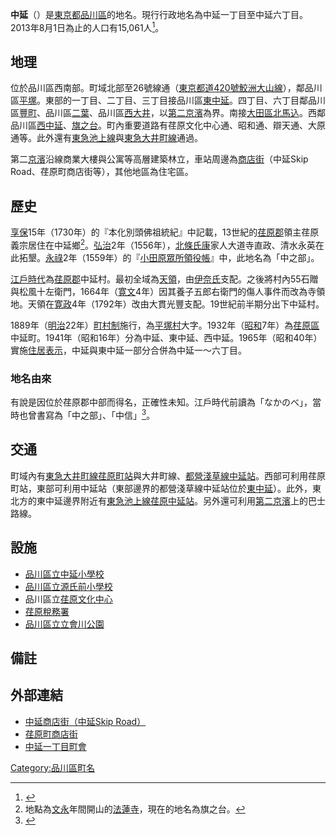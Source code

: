 {{Pathnav|日本|東京都|品川區|frame=1}}
{{Infobox Settlement
|official_name = 中延
|native_name =
|settlement_type = [[町|町]]
|image_skyline = Nakanobu skip road shinagawa.JPG
|imagesize = 200px
|image_caption = 中延Skip Road
|image_flag =
|image_seal =
| image_map =
| map_caption =
|subdivision_type = [[國家|國家]]
|subdivision_name = [[File:Flag_of_Japan.svg|border]] [[日本|日本]]
|subdivision_type1 = [[都道府縣|都道府縣]]
|subdivision_name1 = [[File:Flag_of_Tokyo_Prefecture.svg|25px]] [[東京都|東京都]]
|subdivision_type2 = [[東京都區部|特別區]]
|subdivision_name2 = [[File:Flag_of_Shinagawa,_Tokyo.svg|25px]] [[品川區|品川區]]
|established_title =
|established_date =
|government_type =
|leader_title =
|leader_name =
|area_magnitude =
|area_total_sq_mi =
|area_total_km2 =
|area_land_sq_mi =
|area_land_km2 =
|area_urban_sq_mi =
|area_urban_km2 =
|area_metro_km2 =
|area_metro_sq_mi =
|population_as_of= 2013年（平成25年）8月1日
|population_footnotes =
|population_total = 15061
|population_urban =
|population_metro =
|population_density_sq_mi =
|population_density_km2 =
| timezone = [[日本標準時間|JST]]
| utc_offset = +9
|timezone_DST =
|utc_offset_DST =
|latd=|latm=|lats=|latNS=
|longd=|longm=|longs=|longEW=
|elevation_footnotes=
|elevation_m =
|elevation_ft =
|postal_code_type = [[郵遞區號|郵遞區號]]
|postal_code = 142-0053
|area_code =
|website =
|footnotes =
}}
'''中延'''（{{jpn|j=中延|hg=なかのぶ|rm=Nakanobu|f=y}}）是[[東京都|東京都]][[品川區|品川區]]的地名。現行行政地名為中延一丁目至中延六丁目。2013年8月1日為止的人口有15,061人<ref>{{Cite web |url=http://www.city.shinagawa.tokyo.jp/ct/other000044500/201308a.xls |title=世帯と人口‐例月表 【地区別、町丁別、地域センター別】 2013年8月1日現在 |accessdate=2013年8月7日 |archive-date=2014年2月23日 |archive-url=https://web.archive.org/web/20140223014045/http://www.city.shinagawa.tokyo.jp/ct/other000044500/201308a.xls |dead-url=no }}</ref>。

== 地理 ==
位於品川區西南部。町域北部至26號線通（[[東京都道420號鮫洲大山線|東京都道420號鮫洲大山線]]），鄰品川區[[平塚_(品川區)|平塚]]。東部的一丁目、二丁目、三丁目接品川區[[東中延|東中延]]。四丁目、六丁目鄰品川區[[豐町_(品川區)|豐町]]、品川區[[二葉_(品川區)|二葉]]、品川區[[西大井|西大井]]，以[[國道1號_(日本)|第二京濱]]為界。南接[[大田區|大田區]][[北馬込|北馬込]]。西鄰品川區[[西中延|西中延]]、[[旗之台|旗之台]]。町內重要道路有荏原文化中心通、昭和通、辯天通、大原通等。此外還有[[東急池上線|東急池上線]]與[[東急大井町線|東急大井町線]]通過。

第二[[京濱東北線|京濱]]沿線商業大樓與公寓等高層建築林立，車站周邊為[[商店街|商店街]]（中延Skip Road、荏原町商店街等），其他地區為住宅區。

== 歷史 ==
[[享保|享保]]15年（1730年）的『本化別頭佛祖統紀』中記載，13世紀的[[荏原郡|荏原郡]]領主荏原義宗居住在中延鄉<ref>地點為[[文永|文永]]年間開山的[[法蓮寺_(品川區)|法蓮寺]]，現在的地名為旗之台。</ref>。[[弘治_(日本)|弘治]]2年（1556年），[[北條氏康|北條氏康]]家人大道寺直政、清水永英在此拓墾。[[永祿|永祿]]2年（1559年）的『[[小田原眾所領役帳|小田原眾所領役帳]]』中，此地名為「中之部」。

[[江戶時代|江戶時代]]為[[荏原郡|荏原郡]]中延村。最初全域為[[天領|天領]]，由[[伊奈氏|伊奈氏]]支配。之後將村內55石贈與松風十左衛門，1664年（[[寛文|寛文]]4年）因其養子五郎右衛門的傷人事件而改為寺領地。天領在[[寛政|寛政]]4年（1792年）改由大貫光豐支配。19世紀前半期分出下中延村。

1889年（[[明治|明治]]22年）[[町村制|町村制]]施行，為[[平塚村|平塚村]]大字。1932年（[[昭和|昭和]]7年）為[[荏原區|荏原區]]中延町。1941年（昭和16年）分為中延、東中延、西中延。1965年（昭和40年）實施[[住居表示|住居表示]]，中延與東中延一部分合併為中延一～六丁目。

=== 地名由來 ===
有說是因位於荏原郡中部而得名，正確性未知。江戶時代前讀為「なかのべ」，當時也曾書寫為「中之部」、「中信」<ref>{{Cite web |url=http://www.city.shinagawa.tokyo.jp/ct/other000000800/report_h_1.pdf |title=第I章 品川区の景観特性と課題 |accessdate=2013-08-08 |archive-date=2013-06-25 |archive-url=https://web.archive.org/web/20130625225926/http://www.city.shinagawa.tokyo.jp/ct/other000000800/report_h_1.pdf |dead-url=no }}</ref>。

== 交通 ==
町域內有[[東急大井町線|東急大井町線]][[荏原町站|荏原町站]]與大井町線、[[都營地下鐵淺草線|都營淺草線]][[中延站|中延站]]。西部可利用荏原町站，東部可利用中延站（東部邊界的都營淺草線中延站位於[[東中延|東中延]]）。此外，東北方的東中延邊界附近有[[東急池上線|東急池上線]][[荏原中延站|荏原中延站]]。另外還可利用[[國道1號_(日本)|第二京濱]]上的巴士路線。

== 設施 ==
* [[品川區立中延小學校|品川區立中延小學校]]
* [[品川區立源氏前小學校|品川區立源氏前小學校]]
* 品川區立[[荏原文化中心|荏原文化中心]]
* [[荏原稅務署|荏原稅務署]]
* [[品川區立立會川公園|品川區立立會川公園]]

== 備註 ==
{{reflist}}

== 外部連結 ==
{{Commonscat|Nakanobu}}
* [http://www.nakanobu.com/ 中延商店街（中延Skip Road）]{{Wayback|url=http://www.nakanobu.com/ |date=20130810103405 }}
* [http://ebaramachi.jp/ 荏原町商店街]{{Wayback|url=http://ebaramachi.jp/ |date=20130529171052 }}
* [http://nakanobuweb.at.webry.info/ 中延一丁目町會]{{Wayback|url=http://nakanobuweb.at.webry.info/ |date=20160105125055 }}

{{品川區的町名}}
{{DEFAULTSORT:Nakanobu}}
[[Category:品川區町名|Category:品川區町名]]